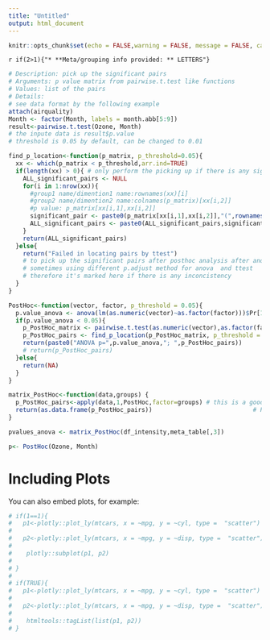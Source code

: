 ```yaml
---
title: "Untitled"
output: html_document
---
```


```r
knitr::opts_chunk$set(echo = FALSE,warning = FALSE, message = FALSE, cache = FALSE)

```




`r if(2>1){"* **Meta/grouping info provided: ** LETTERS"}`


```r

# Description: pick up the significant pairs
# Arguments: p value matrix from pairwise.t.test like functions
# Values: list of the pairs
# Details:
# see data format by the following example
attach(airquality)
Month <- factor(Month, labels = month.abb[5:9])
result<-pairwise.t.test(Ozone, Month)
# the inpute data is result$p.value
# threshold is 0.05 by default, can be changed to 0.01

find_p_location<-function(p_matrix, p_threshold=0.05){
  xx <- which(p_matrix < p_threshold,arr.ind=TRUE)
  if(length(xx) > 0){ # only perform the picking up if there is any significant one
    ALL_significant_pairs <- NULL
    for(i in 1:nrow(xx)){
      #group1 name/dimention1 name:rownames(xx)[i]
      #group2 name/dimention2 name:colnames(p_matrix)[xx[i,2]]
      #p value: p_matrix[xx[i,1],xx[i,2]]
      significant_pair <- paste0(p_matrix[xx[i,1],xx[i,2]],"(",rownames(xx)[i],"~",colnames(p_matrix)[xx[i,2]],"); ")
      ALL_significant_pairs <- paste0(ALL_significant_pairs,significant_pair)
    }
    return(ALL_significant_pairs)
  }else{
    return("Failed in locating pairs by ttest")
    # to pick up the significant pairs after posthoc analysis after anova
    # sometimes using different p.adjust method for anova  and ttest
    # therefore it's marked here if there is any inconcistency
  }
}

PostHoc<-function(vector, factor, p_threshold = 0.05){
  p.value_anova <- anova(lm(as.numeric(vector)~as.factor(factor)))$Pr[1]
  if(p.value_anova < 0.05){
    p_PostHoc_matrix <- pairwise.t.test(as.numeric(vector),as.factor(factor),p.adj = "fdr")$p.value
    p_PostHoc_pairs <- find_p_location(p_PostHoc_matrix, p_threshold = p_threshold) # find_p_location is the self define functions
    return(paste0("ANOVA p=",p.value_anova,"; ",p_PostHoc_pairs))
    # return(p_PostHoc_pairs)
  }else{
    return(NA)
  }
}

matrix_PostHoc<-function(data,groups) {
  p_PostHoc_pairs<-apply(data,1,PostHoc,factor=groups) # this is a good example how to apply second parometer to "apply" functions
  return(as.data.frame(p_PostHoc_pairs))                            # PostHoc is self defined functions
}

pvalues_anova <- matrix_PostHoc(df_intensity,meta_table[,3])

p<- PostHoc(Ozone, Month)


```


# Including Plots

You can also embed plots, for example:

```r
# if(1==1){
#   p1<-plotly::plot_ly(mtcars, x = ~mpg, y = ~cyl, type =  "scatter")
# 
#   p2<-plotly::plot_ly(mtcars, x = ~mpg, y = ~disp, type =  "scatter")
#   
#    plotly::subplot(p1, p2)
#   
# }
# 
# if(TRUE){
#   p1<-plotly::plot_ly(mtcars, x = ~mpg, y = ~cyl, type =  "scatter")
# 
#   p2<-plotly::plot_ly(mtcars, x = ~mpg, y = ~disp, type =  "scatter")
#   
#    htmltools::tagList(list(p1, p2))
# }



```

